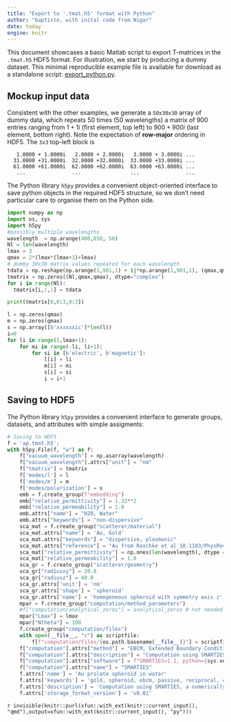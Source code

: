 ```yaml
---
title: "Export to '.tmat.h5' format with Python"
author: "baptiste, with inital code from Nigar"
date: today
engine: knitr
---
```


This document showcases a basic Matlab script to export T-matrices in the `.tmat.h5` HDF5 format. For illustration, we start by producing a dummy dataset. This minimal reproducible example file is available for download as a standalone script: [export_python.py](export_python.py).

## Mockup input data

Consistent with the other examples, we generate a `50x30x30` array of dummy data, which repeats 50 times (50 wavelengths) a matrix of 900 entries ranging from $1+1i$ (first element, top left) to $900 + 900i$ (last element, bottom right). Note the expectation of **row-major** ordering in HDF5. The `3x3` top-left block is

```
   1.0000 + 1.0000i   2.0000 + 2.0000i   3.0000 + 3.0000i ...
  31.0000 +31.0000i  32.0000 +32.0000i  33.0000 +33.0000i ...
  61.0000 +61.0000i  62.0000 +62.0000i  63.0000 +63.0000i ...
   ...               ...                ...               ...
```

The Python library `h5py` provides a convenient object-oriented interface to save python objects in the required HDF5 structure, so we don't need particular care to organise them on the Python side.

```python
import numpy as np
import os, sys
import h5py
#possibly multiple wavelengths
wavelength  = np.arange(400,850, 50)
Nl = len(wavelength)
lmax = 3
qmax = 2*(lmax*(lmax+1)+lmax)
# dummy 30x30 matrix values repeated for each wavelength
tdata = np.reshape(np.arange(1,901,1) + 1j*np.arange(1,901,1), (qmax,qmax))
tmatrix = np.zeros((Nl,qmax,qmax), dtype="complex")
for i in range(Nl):
  tmatrix[i,:,:] = tdata

print(tmatrix[0,0:3,0:3])

l = np.zeros(qmax)
m = np.zeros(qmax)
s = np.array([b'xxxxxxic']*len(l))
i=0
for li in range(1,lmax+1):
    for mi in range(-li, li+1):
        for si in [b'electric', b'magnetic']:
            l[i] = li
            m[i] = mi
            s[i] = si
            i = i+1
```

## Saving to HDF5

The Python library `h5py` provides a convenient interface to generate groups, datasets, and attributes with simple assigments:

```python
# Saving to HDF5
f = 'ap.tmat.h5';
with h5py.File(f, "w") as f:
    f["vacuum_wavelength"] = np.asarray(wavelength)
    f["vacuum_wavelength"].attrs["unit"] = "nm"
    f["tmatrix"] = tmatrix
    f['modes/l'] = l
    f['modes/m'] = m
    f['modes/polarization'] = s
    emb = f.create_group(f"embedding")
    emb["relative_permittivity"] = 1.33**2
    emb["relative_permeability"] = 1.0
    emb.attrs["name"] = "H2O, Water"
    emb.attrs["keywords"] = "non-dispersive"
    sca_mat = f.create_group("scatterer/material")
    sca_mat.attrs["name"] = 'Au, Gold'
    sca_mat.attrs["keywords"] = "dispersive, plasmonic"
    sca_mat.attrs["reference"] = "Au from Raschke et al 10.1103/PhysRevB.86.235147"
    sca_mat["relative_permittivity"] = np.ones(len(wavelength), dtype = complex)*(-11.4+1.181j)
    sca_mat["relative_permeability"] = 1.0
    sca_gr = f.create_group("scatterer/geometry")
    sca_gr["radiusxy"] = 20.0
    sca_gr["radiusz"] = 40.0
    sca_gr.attrs['unit'] = 'nm'
    sca_gr.attrs['shape'] = 'spheroid'
    sca_gr.attrs['name'] = 'homogeneous spheroid with symmetry axis z'
    mpar = f.create_group("computation/method_parameters")
    #f["computation/analytical_zeros"] = analytical_zeros # not needed in this example
    mpar["Lmax"] = lmax
    mpar["Ntheta"] = 100
    f.create_group("computation/files")
    with open(__file__, "r") as scriptfile:
        f[f"computation/files/{os.path.basename(__file__)}"] = scriptfile.read()
    f["computation"].attrs["method"] = "EBCM, Extended Boundary Condition Method" 
    f["computation"].attrs["description"] = "Computation using SMARTIES, a numerically robust EBCM implementation for spheroids" 
    f["computation"].attrs["software"] = f"SMARTIES=1.1, python={sys.version.split()[0]}, h5py={h5py.__version__}"
    f["computation"].attrs["name"] = "SMARTIES"
    f.attrs['name'] = 'Au prolate spheroid in water'
    f.attrs['keywords'] = 'gold, spheroid, ebcm, passive, reciprocal, czinfinity, mirrorxyz'
    f.attrs['description'] = 'Computation using SMARTIES, a numerically robust EBCM implementation for spheroids'
    f.attrs['storage_format_version'] = 'v0.01'    

```

<!-- export the code into standalone file -->
`r invisible(knitr::purl(xfun::with_ext(knitr::current_input(), "qmd"),output=xfun::with_ext(knitr::current_input(), "py")))`
